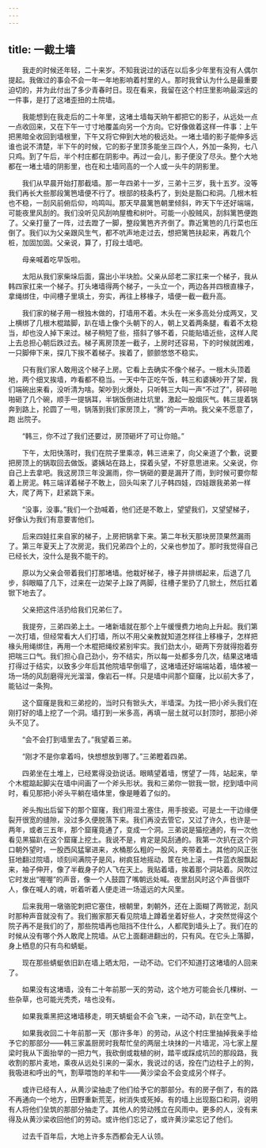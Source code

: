 ```yaml
---
---
---
```

title: 一截土墙
---




　　我走的时候还年轻，二十来岁。不知我说过的话在以后多少年里有没有人偶尔提起。我做过的事会不会一年一年地影响着村里的人。那时我曾认为什么是最重要迫切的，并为此付出了多少青春时日。现在看来，我留在这个村庄里影响最深远的一件事，是打了这堵歪扭的土院墙。

　　我能想到在我走后的二十年里，这堵土墙每天晌午都把它的影子，从远处一点一点收回来，又在下午一寸寸地覆盖向另一个方向。它好像做着这样一件事：上午把黑暗全收回到墙根里，下午又将它伸到大地的极远处。一堵土墙的影子能伸多远谁也说不清楚，半下午的时候，它的影子里顶多能坐三四个人，外加一条狗，七八只鸡。到了午后，半个村庄都在阴影中。再过一会儿，影子便没了尽头。整个大地都在一堵土墙的阴影里，也在和土墙同高的一个人或一头牛的阴影里。

　　我们从早晨开始打那截墙。那一年四弟十一岁，三弟十三岁，我十五岁。没等我们再长大些那段篱笆墙便不行了。根部的枝条朽了，到处是豁口和洞。几根木桩也不稳，一刮风前俯后仰，呜鸣叫。那天早晨篱笆朝里倾斜，昨天下午还好端端，可能夜里风刮的。我们没听见风刮响屋檐和树叶。可能一小股贼风，刮斜篱笆便跑了。父亲打量了一阵，过去蹬了一脚，整段篱笆齐齐倒了。靠近篱笆的几行菜也压倒了。我们以为父亲跟风生气，都不吭声地走过去，想把篱笆扶起来，再栽几个桩，加固加固。父亲说，算了，打段土墙吧。

　　母亲喊着吃早饭啦。

　　太阳从我们家柴垛后面，露出小半块脸。父亲从邱老二家扛来一个梯子，我从韩四家扛来一个梯子。打头堵墙得两个梯子，一头立一个，两边各并四根直椽子，拿绳绑住，中间槽子里填土，夯实，再往上移椽子，墙便一截一截升高。

　　我们家的梯子用一根独木做的，打墙用不着。木头在一米多高处分成两叉，叉上横绑了几根木棍踏脚，趴在墙上像个头朝下的人，朝上叉着两条腿，看着不太稳当，却也没人掉下来过。梯子稍短了些，搭斜了够不着，只能贴墙近些，这样人爬上去总担心朝后跌过去。梯子离房顶差一截子，上房时还容易，下的时候就困难，一只脚伸下来，探几下挨不着梯子。挨着了，颤颤悠悠不稳实。

　　只有我们家人敢用这个梯子上房。它看上去确实不像个梯子。一根木头顶着地，两个细叉挨墙，咋看都不稳当。一天中午正吃午饭，韩三和婆姨吵开了架，我们端碗出来看，没听清为啥。架吵到火爆处，只听韩三大叫一声“不过了”，砰砰啪啪砸了几个碗，顺手一提锅耳，半锅饭倒进灶坑里，激起一股烟灰气。韩三提着锅奔到路上，抡圆了一甩，锅落到我们家房顶上，“腾”的一声响。我父亲不愿意了，跑 出院子。

　　“韩三，你不过了我们还要过，房顶砸坏了可让你赔。”

　　下午，太阳快落时，我们在院子里乘凉，韩三进来了，向父亲道了个歉，说要把房顶上的锅取回去做饭。婆姨站在路上，探着头望，不好意思进来。父亲说，你自己上去拿吧。我这房顶三年没漏雨，你一锅砸的要是漏开了雨，到时候可要你帮着上房泥。韩三端详着梯子不敢上，回头叫来了儿子韩四娃，四娃跟我弟弟一样大，爬了两下，赶紧跳下来。

　　“没事，没事。”我们一个劲喊着，他们还是不敢上，望望我们，又望望梯子，好像认为我们有意要害他们。

　　后来四娃扛来自家的梯子，上房把锅拿下来。第二年秋天那块房顶果然漏雨了。第三年夏天上了次房泥，我们兄弟四个上的，父亲也参加了。那时我觉得自己已经长大，没什么是我不能干的。

　　原以为父亲会带着我们打那堵墙。他栽好梯子，椽子并排绑起来，后退了几步，斜眼瞄了几下，过来在一边架子上跺了两脚，往槽子里扔了几锨土，然后扛着锨下地去了。

　　父亲把这件活扔给我们兄弟仨了。

　　我提夯，三弟四弟上土。一堵新墙就在那个上午缓慢费力地向上升起。我们第一次打墙，但经常看大人们打墙，所以不用父亲教就知道怎样往上移椽子，怎样把椽头用绳绑住，再用一个木棍把绳绞紧别牢实。我们劲太小，砸两下夯就得抱着夯把喘三口气。我们担心自己劲小，夯不结实，所以每一处都多夯几次，结果这堵墙打得过于结实，以致多少年后其他院墙早倒塌了，这堵墙还好端端站着，墙体被一场一场的风刮磨得光光溜溜，像岩石一样。只是墙中间那个窟窿，比以前大多了，能钻过一条狗。

　　这个窟窿是我和三弟挖的，当时只有锨头大，半墙深。为找一把小斧头我们在刚打好的墙上挖了一个洞。墙打到一米多高，再填一层土就可以封顶时，那把小斧头不见了。

　　“会不会打到墙里去了。”我望着三弟。

　　“刚才不是你拿着吗，快想想放到哪了。”三弟瞪着四弟。

　　四弟坐在土堆上，已经累得没劲说话。眼睛望着墙，愣望了一阵，站起来，举个木棍踮起脚尖在墙中间画了一个斧头形状。我和三弟你一锨我一锨，挖到墙中间时，看见那把小斧头平躺在墙体里，像是睡着了似的。

　　斧头掏出后留下的那个窟窿，我们用湿土塞住，用手按瓷。可是土一干边缘便裂开很宽的缝隙，没过多久便脱落下来。我们再没去管它，又过了许久，也许是一两年，或者三五年，那个窟窿竟通了，变成一个洞。三弟说是猫挖通的，有一次他看见黑猫趴在这个窟窿上挖土。我说不是，肯定是风刮通的。我第一次扒在这个洞口朝外望时，一股西风猛窜进来，水桶那么粗的一股风，夹带着土。其他的风正张狂地翻过院墙，顷刻间满院子是风，树疯狂地摇动，筐在地上滚，一件蓝衣服飘起来，袖子伸开，像了半截身子的人飞在天上。我贴着墙，挨着那个洞站着。风吹过它时发出“喔喔”的声音，像一个人鼓圆了嘴朝远处喊。夜里刮风时这个声音很吓人，像在喊人的魂，听着听着人便走进一场遥远的大风里。

　　后来我用一墩骆驼刺把它塞住，根朝里，刺朝外，还在上面糊了两锨泥，刮风时那种声音就没有了。我们搬家那天看见院墙上蹲着坐着好些人，才突然觉得这个院子再不是我们的了，那些院墙再也阻挡不住什么，人都爬到墙头上了。我们在的时候从没有哪个外人敢爬上院墙。从它上面翻进翻出的，只有风。在它头上落脚，身上栖息的只有鸟和蜻蜓。

　　现在那些蜻蜓依旧趴在墙上晒太阳，一动不动。它们不知道打这堵墙的人回来了。

　　如果没有这堵墙，没有二十年前那一天的劳动，这个地方可能会长几棵树、一些杂草，也可能光秃秃，啥也没有。

　　如果我乘黑把这堵墙移走，明天蜻蜓会不会飞来，一动不动，趴在空气上。

　　如果我收回二十年前那一天（那许多年）的劳动，从这个村庄里抽掉我亲手给予它的那部分——韩三家盖厨房时我帮忙垒的两层土块抹的一片墙泥，冯七家上屋梁时我从下面抬举的一把力气，我砍倒或栽植的树，踏平或踩成坑凹的那段路，我收割的那片麦地，乘夜从远处引来的一渠水，我说过的话，拴在门边柱子上的狗，我吸进和呼出的气，割草喂饱的羊和牛——黄沙梁会不会变成另个样子。

　　或许已经有人，从黄沙梁抽走了他们给予它的那部分。有的房子倒了，有的路不再通向一个地方，田野重新荒芜，树消失或死掉。有的墙上出现豁口和洞，说明有人将他们垒筑的那部分抽走了。其他人的劳动残立在风雨中。更多的人，没有来得及从黄沙梁收回他们的劳动。或许他们忘记了，或许黄沙梁忘记了他们。

　　过去千百年后，大地上许多东西都会无人认领。